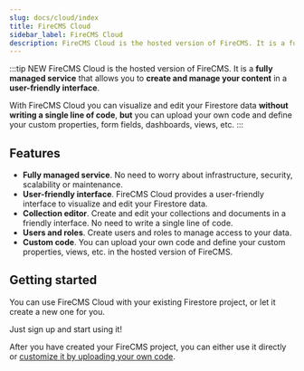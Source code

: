 ```yaml
---
slug: docs/cloud/index
title: FireCMS Cloud
sidebar_label: FireCMS Cloud
description: FireCMS Cloud is the hosted version of FireCMS. It is a fully managed service that allows you to create and manage your content in a user-friendly interface. With FireCMS Cloud you can visualize and edit your Firestore data without writing a single line of code, but you can upload your own code and define your custom properties, form fields, dashboards, views, etc.
---
```



:::tip NEW
FireCMS Cloud is the hosted version of FireCMS. It is a **fully managed
service** that allows you to **create and manage your content** in a
**user-friendly interface**.

With FireCMS Cloud you can visualize and edit your Firestore data **without writing a single line of code**,
**but** you can upload your own code and define your custom properties, form fields, dashboards, views, etc.
:::

## Features

- **Fully managed service**. No need to worry about infrastructure, security,
scalability or maintenance.
- **User-friendly interface**. FireCMS Cloud provides a user-friendly interface
to visualize and edit your Firestore data.
- **Collection editor**. Create and edit your collections and documents in a
friendly interface. No need to write a single line of code.
- **Users and roles**. Create users and roles to manage access to your data.
- **Custom code**. You can upload your own code and define your custom
properties, views, etc. in the hosted version of FireCMS.


## Getting started

You can use FireCMS Cloud with your existing Firestore project, or let it create
a new one for you.

Just sign up and start using it!

<DocsCloudCTA/>

After you have created your FireCMS project, you can either use it directly or [customize it
by uploading your own code](./quickstart).

